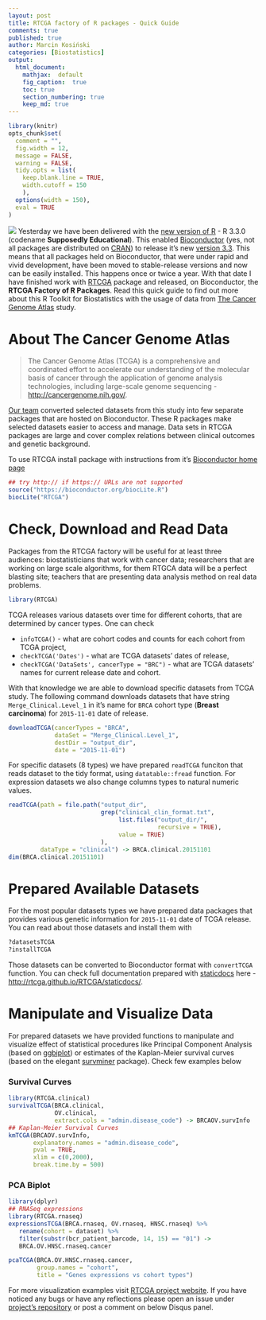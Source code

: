 ```yaml
---
layout: post
title: RTCGA factory of R packages - Quick Guide
comments: true
published: true
author: Marcin Kosiński
categories: [Biostatistics]
output:
  html_document:
    mathjax:  default
    fig_caption:  true
    toc: true
    section_numbering: true
    keep_md: true
---
```

```r
library(knitr)
opts_chunk$set(
  comment = "",
  fig.width = 12, 
  message = FALSE,
  warning = FALSE,
  tidy.opts = list(
    keep.blank.line = TRUE,
    width.cutoff = 150
    ),
  options(width = 150),
  eval = TRUE
)
```

<img src="https://raw.githubusercontent.com/RTCGA/RTCGA/master/RTCGA_workflow_ver3.png" class="fit image"> Yesterday we have been delivered with the [new version of R](http://www.r-bloggers.com/r-3-3-0-is-released/) - R 3.3.0 (codename **Supposedly Educational**). This enabled [Bioconductor](http://bioconductor.org/) (yes, not all packages are distributed on [CRAN](https://cran.r-project.org/)) to release it's new [version 3.3](https://www.bioconductor.org/developers/release-schedule/). This means that all packages held on Bioconductor, that were under rapid and vivid development, have been moved to stable-release versions and now can be easily installed. This happens once or twice a year. With that date I have finished work with [RTCGA](http://rtcga.github.io/RTCGA/) package and released, on Bioconductor, the **RTCGA Factory of R Packages**. Read this quick guide to find out more about this R Toolkit for Biostatistics with the usage of data from [The Cancer Genome Atlas](http://cancergenome.nih.gov/) study.

# About The Cancer Genome Atlas

> The Cancer Genome Atlas (TCGA) is a comprehensive and coordinated effort to accelerate our understanding of the molecular basis of cancer through the application of genome analysis technologies, including large-scale genome sequencing - [http://cancergenome.nih.gov/](http://cancergenome.nih.gov/). 

[Our team](https://github.com/orgs/RTCGA/people) converted selected datasets from this study into few separate packages that are hosted on Bioconductor. These R packages make selected datasets easier to access and manage. Data sets in RTCGA packages are large and cover complex relations between clinical outcomes and genetic background.

To use RTCGA install package with instructions from it's [Bioconductor home page](https://www.bioconductor.org/packages/RTCGA/)

```r
## try http:// if https:// URLs are not supported
source("https://bioconductor.org/biocLite.R")
biocLite("RTCGA")
```

# Check, Download and Read Data

Packages from the RTCGA factory  will be useful for at least three audiences: biostatisticians that work with cancer data; researchers that are working on large scale algorithms, for them RTGCA data will be a perfect blasting site; teachers that are presenting data analysis method on real data problems. 

```r
library(RTCGA)
```


TCGA releases various datasets over time for different cohorts, that are determined by cancer types. One can check

- `infoTCGA()` - what are cohort codes and counts for each cohort from TCGA project,
- `checkTCGA('Dates')` - what are TCGA datasets' dates of release,
- `checkTCGA('DataSets', cancerType = "BRC")` - what are TCGA datasets' names for current release date and cohort.

With that knowledge we are able to download specific datasets from TCGA study. The following command downloads datasets that have string `Merge_Clinical.Level_1` in it's name for `BRCA` cohort type (**Breast carcinoma**) for `2015-11-01` date of release.

```r
downloadTCGA(cancerTypes = "BRCA",
             dataSet = "Merge_Clinical.Level_1",
             destDir = "output_dir",
             date = "2015-11-01")
```

For specific datasets (8 types) we have prepared `readTCGA` funciton that reads dataset to the tidy format, using `datatable::fread` function. For expression datasets we also change columns types to natural numeric values.

```r
readTCGA(path = file.path("output_dir",
                          grep("clinical_clin_format.txt",
                               list.files("output_dir/",
                                          recursive = TRUE),
                               value = TRUE)
                          ),
         dataType = "clinical") -> BRCA.clinical.20151101
dim(BRCA.clinical.20151101)
```

# Prepared Available Datasets

For the most popular datasets types we have prepared data packages that provides various genetic information for `2015-11-01` date of TCGA release. You can read about those datasets and install them with
```r
?datasetsTCGA
?installTCGA
```
Those datasets can be converted to Bioconductor format with `convertTCGA` function. You can check full documentation prepared with [staticdocs](https://github.com/hadley/staticdocs) here - [http://rtcga.github.io/RTCGA/staticdocs/](http://rtcga.github.io/RTCGA/staticdocs/).

# Manipulate and Visualize Data

For prepared datasets we have provided functions to manipulate and visualize effect of statistical procedures like Principal Component Analysis (based on [ggbiplot](https://github.com/vqv/ggbiplot)) or estimates of the Kaplan-Meier survival curves (based on the elegant [survminer](http://www.sthda.com/english/rpkgs/survminer/) package). Check few examples below

### Survival Curves

```r
library(RTCGA.clinical)
survivalTCGA(BRCA.clinical,
             OV.clinical,
             extract.cols = "admin.disease_code") -> BRCAOV.survInfo
## Kaplan-Meier Survival Curves
kmTCGA(BRCAOV.survInfo,
       explanatory.names = "admin.disease_code",
       pval = TRUE,
       xlim = c(0,2000),
       break.time.by = 500)
```

### PCA Biplot

```r
library(dplyr)
## RNASeq expressions
library(RTCGA.rnaseq)
expressionsTCGA(BRCA.rnaseq, OV.rnaseq, HNSC.rnaseq) %>%
   rename(cohort = dataset) %>%  
   filter(substr(bcr_patient_barcode, 14, 15) == "01") -> 
   BRCA.OV.HNSC.rnaseq.cancer

pcaTCGA(BRCA.OV.HNSC.rnaseq.cancer,
        group.names = "cohort",
        title = "Genes expressions vs cohort types")

```

For more visualization examples visit [RTCGA project website](http://rtcga.github.io/RTCGA/Visualizations.html). If you have noticed any bugs or have any reflections please open an issue under [project's repository](https://github.com/RTCGA/RTCGA/issues/new) or post a comment on below Disqus panel. 
